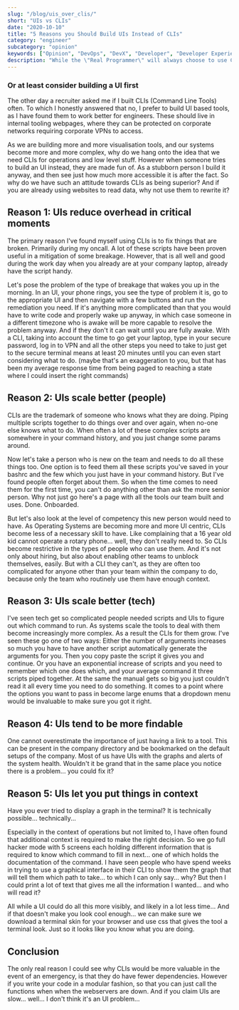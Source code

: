 ```yaml
---
slug: "/blog/uis_over_clis/"
short: "UIs vs CLIs"
date: "2020-10-10"
title: "5 Reasons you Should Build UIs Instead of CLIs"
category: "engineer"
subcategory: "opinion"
keywords: ["Opinion", "DevOps", "DevX", "Developer", "Developer Experience", "Productivity", "Efficiency", "Effectiveness", "Software"]
description: "While the \"Real Programmer\" will always choose to use CLIs as they are the true sign of competence, good UIs with good defaults are actually the better choice when building tools of the average software engineer."
---
```

### Or at least consider building a UI first
The other day a recruiter asked me if I built CLIs (Command Line Tools) often. To which I honestly answered that no, I prefer to build UI based tools, as I have found them to work better for engineers. These should live in internal tooling webpages, where they can be protected on corporate networks requiring corporate VPNs to access. 

As we are building more and more visualisation tools, and our systems become more and more complex, why do we hang onto the idea that we need CLIs for operations and low level stuff. However when someone tries to build an UI instead, they are made fun of. As a stubborn person I build it anyway, and then see just how much more accessible it is after the fact. So why do we have such an attitude towards CLIs as being superior? And if you are already using websites to read data, why not use them to rewrite it?

## Reason 1: UIs reduce overhead in critical moments
The primary reason I've found myself using CLIs is to fix things that are broken. Primarily during my oncall. A lot of these scripts have been proven useful in a mitigation of some breakage. However, that is all well and good during the work day when you already are at your company laptop, already have the script handy.

Let's pose the problem of the type of breakage that wakes you up in the morning. In an UI, your phone rings, you see the type of problem it is, go to the appropriate UI and then navigate with a few buttons and run the remediation you need. If it's anything more complicated than that you would have to write code and properly wake up anyway, in which case someone in a different timezone who is awake will be more capable to resolve the problem anyway. And if they don't it can wait until you are fully awake. With a CLI, taking into account the time to go get your laptop, type in your secure password, log in to VPN and all the other steps you need to take to just get to the secure terminal means at least 20 minutes until you can even start considering what to do. (maybe that's an exaggeration to you, but that has been my average response time from being paged to reaching a state where I could insert the right commands)

## Reason 2: UIs scale better (people)
CLIs are the trademark of someone who knows what they are doing. Piping multiple scripts together to do things over and over again, when no-one else knows what to do. When often a lot of these complex scripts are somewhere in your command history, and you just change some params around. 

Now let's take a person who is new on the team and needs to do all these things too. One option is to feed them all these scripts you've saved in your bashrc and the few which you just have in your command history. But I've found people often forget about them. So when the time comes to need them for the first time, you can't do anything other than ask the more senior person. Why not just go here's a page with all the tools our team built and uses. Done. Onboarded.

But let's also look at the level of competency this new person would need to have. As Operating Systems are becoming more and more UI centric, CLIs become less of a necessary skill to have. Like complaining that a 16 year old kid cannot operate a rotary phone... well, they don't really need to. So CLIs become restrictive in the types of people who can use them. And it's not only about hiring, but also about enabling other teams to unblock themselves, easily. But with a CLI they can't, as they are often too complicated for anyone other than your team within the company to do, because only the team who routinely use them have enough context. 

## Reason 3: UIs scale better (tech)
I've seen tech get so complicated people needed scripts and UIs to figure out which command to run. As systems scale the tools to deal with them become increasingly more complex. As a result the CLIs for them grow. I've seen these go one of two ways: Either the number of arguments increases so much you have to have another script automatically generate the arguments for you. Then you copy paste the script it gives you and continue. Or you have an exponential increase of scripts and you need to remember which one does which, and your average command it three scripts piped together. At the same the manual gets so big you just couldn't read it all every time you need to do something. It comes to a point where the options you want to pass in become large enums that a dropdown menu would be invaluable to make sure you got it right. 

## Reason 4: UIs tend to be more findable
One cannot overestimate the importance of just having a link to a tool. This can be present in the company directory and be bookmarked on the default setups of the company. Most of us have UIs with the graphs and alerts of the system health. Wouldn't it be grand that in the same place you notice there is a problem... you could fix it? 

## Reason 5: UIs let you put things in context
Have you ever tried to display a graph in the terminal? It is technically possible... technically... 

Especially in the context of operations but not limited to, I have often found that additional context is required to make the right decision. So we go full hacker mode with 5 screens each holding different information that is required to know which command to fill in next... one of which holds the documentation of the command. I have seen people who have spend weeks in trying to use a graphical interface in their CLI to show them the graph that will tell them which path to take... to which I can only say... why? But then I could print a lot of text that gives me all the information I wanted... and who will read it?

All while a UI could do all this more visibly, and likely in a lot less time... And if that doesn't make you look cool enough... we can make sure we download a terminal skin for your browser and use css that gives the tool a terminal look. Just so it looks like you know what you are doing.

## Conclusion
The only real reason I could see why CLIs would be more valuable in the event of an emergency, is that they do have fewer dependencies. However if you write your code in a modular fashion, so that you can just call the functions when when the webservers are down. And if you claim UIs are slow... well... I don't think it's an UI problem... 